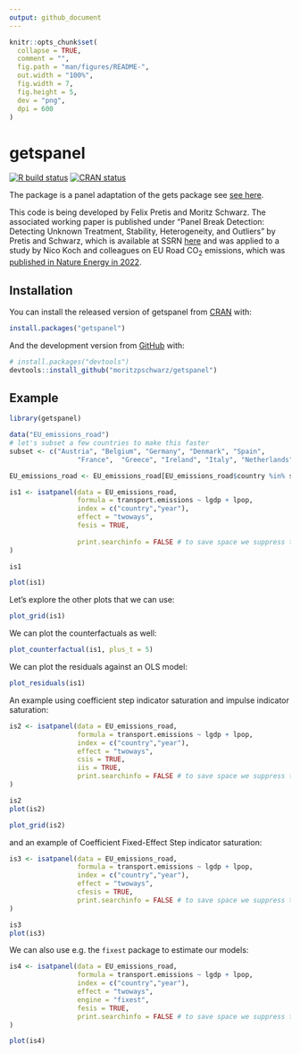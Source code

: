 ```yaml
---
output: github_document
---
```


<!-- README.md is generated from README.Rmd. Please edit that file -->

```r
knitr::opts_chunk$set(
  collapse = TRUE,
  comment = "",
  fig.path = "man/figures/README-",
  out.width = "100%",
  fig.width = 7,
  fig.height = 5,
  dev = "png",
  dpi = 600
)
```

# getspanel

<!-- badges: start -->
[![R build status](https://github.com/moritzpschwarz/getspanel/workflows/R-CMD-check/badge.svg)](https://github.com/moritzpschwarz/getspanel/actions)
[![CRAN status](https://www.r-pkg.org/badges/version/getspanel)](https://CRAN.R-project.org/package=getspanel)
<!-- badges: end -->

The package is a panel adaptation of the gets package see [see here](https://CRAN.R-project.org/package=gets).

This code is being developed by Felix Pretis and Moritz Schwarz. The associated working paper is published under "Panel Break Detection: Detecting Unknown Treatment, Stability, Heterogeneity, and Outliers" by Pretis and Schwarz, which is available at SSRN [here](https://papers.ssrn.com/sol3/papers.cfm?abstract_id=4022745) and was applied to a study by Nico Koch and colleagues on EU Road CO~2~ emissions, which was [published in Nature Energy in 2022](https://www.nature.com/articles/s41560-022-01095-6). 

## Installation

You can install the released version of getspanel from [CRAN](https://CRAN.R-project.org) with:

``` r
install.packages("getspanel")
```

And the development version from [GitHub](https://github.com/) with:

``` r
# install.packages("devtools")
devtools::install_github("moritzpschwarz/getspanel")
```


## Example

```r
library(getspanel)

data("EU_emissions_road")
# let's subset a few countries to make this faster
subset <- c("Austria", "Belgium", "Germany", "Denmark", "Spain", 
                 "France",  "Greece", "Ireland", "Italy", "Netherlands", "Sweden", "United Kingdom")

EU_emissions_road <- EU_emissions_road[EU_emissions_road$country %in% subset, ]

is1 <- isatpanel(data = EU_emissions_road,
                 formula = transport.emissions ~ lgdp + lpop, 
                 index = c("country","year"),
                 effect = "twoways",
                 fesis = TRUE,
                 
                 print.searchinfo = FALSE # to save space we suppress the status information in the estimation
)
```


```r
is1
```


```r
plot(is1)
```

Let's explore the other plots that we can use: 

```r
plot_grid(is1)
```

We can plot the counterfactuals as well:

```r
plot_counterfactual(is1, plus_t = 5)
```

We can plot the residuals against an OLS model:

```r
plot_residuals(is1)
```


An example using coefficient step indicator saturation and impulse indicator saturation:

```r
is2 <- isatpanel(data = EU_emissions_road,
                 formula = transport.emissions ~ lgdp + lpop, 
                 index = c("country","year"),
                 effect = "twoways",
                 csis = TRUE, 
                 iis = TRUE,  
                 print.searchinfo = FALSE # to save space we suppress the status information in the estimation
)
```

```r
is2     
plot(is2)
```


```r
plot_grid(is2)
```


and an example of Coefficient Fixed-Effect Step indicator saturation: 

```r
is3 <- isatpanel(data = EU_emissions_road,
                 formula = transport.emissions ~ lgdp + lpop, 
                 index = c("country","year"),
                 effect = "twoways",
                 cfesis = TRUE, 
                 print.searchinfo = FALSE # to save space we suppress the status information in the estimation
)
```


```r
is3    
plot(is3)

```


We can also use e.g. the `fixest` package to estimate our models: 

```r
is4 <- isatpanel(data = EU_emissions_road,
                 formula = transport.emissions ~ lgdp + lpop, 
                 index = c("country","year"),
                 effect = "twoways",
                 engine = "fixest",
                 fesis = TRUE, 
                 print.searchinfo = FALSE # to save space we suppress the status information in the estimation
)
```


```r
plot(is4)
```


